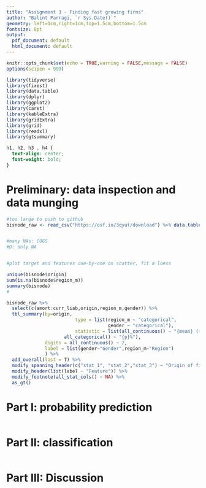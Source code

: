 ```yaml
---
title: "Assignment 3 - Finding fast growing firms"
author: "Balint Parragi, `r Sys.Date()`"
geometry: left=1cm,right=1cm,top=1.5cm,bottom=1.5cm
fontsize: 8pt
output:
  pdf_document: default
  html_document: default
---
```


```r
knitr::opts_chunk$set(echo = TRUE,warning = FALSE,message = FALSE)
options(scipen = 999)
```

```r
library(tidyverse)
library(fixest)
library(data.table)
library(dplyr)
library(ggplot2)
library(caret)
library(kableExtra)
library(gridExtra)
library(grid)
library(readxl)
library(gtsummary)
```

```css
h1, h2, h3 , h4 {
  text-align: center;
  font-weight: bold;
}
```

# Preliminary: data inspection and data munging

```r
#too large to push to github
bisnode_raw <- read_csv("https://osf.io/3qyut/download") %>% data.table()


#many NAs: COGS
#D: only NA


#plot target and features one-by-one on scatter, fit a loess

unique(bisnode$origin)
sum(is.na(bisnode$region_m))
summary(bisnode)
#

bisnode_raw %>% 
  select(c(amort:curr_liab,origin,region_m,gender)) %>% 
  tbl_summary(by=origin,
                         type = list(region_m ~ "categorical",
                                     gender ~ "categorical"),
                         statistic = list(all_continuous() ~ "{mean} ({sd})",
                     all_categorical() ~ "{p}%"),
              digits = all_continuous() ~ 2,
              label = list(gender~"Gender",region_m~"Region")
              ) %>%
  add_overall(last = T) %>% 
  modify_spanning_header(c("stat_1", "stat_2","stat_3") ~ "Origin of firm") %>%
  modify_header(list(label ~ "Feature")) %>% 
  modify_footnote(all_stat_cols() ~ NA) %>% 
  as_gt()

```

# Part I: probability prediction

```r



```

# Part II: classification

```r



```

# Part III: Discussion

```r



```
